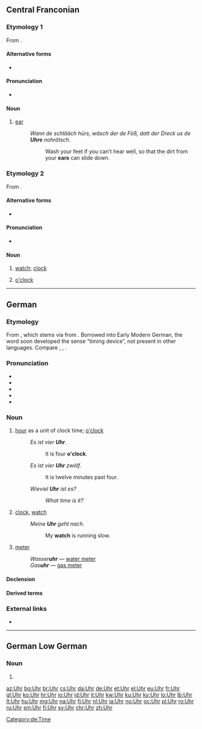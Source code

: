 ==Central Franconian==

===Etymology 1===
From {{etyl|goh|gmw-cfr}} {{m|goh|ōra}}.

====Alternative forms====
* {{l|gmw-cfr|Ohr}} {{i|southern Moselle Franconian}}

====Pronunciation====
* {{IPA|/uə̯/|lang=gmw-cfr}}

====Noun====
{{head|gmw-cfr|noun|g=n|plural|Uhre|diminutive|Ührche}}

# {{lb|gmw-cfr|Ripuarian|northern|_|Moselle Franconian}} [[ear]]
#: ''Wann de schlääch hürs, wäsch der de Föß, datt der Dreck us de '''Uhre''' nohrötsch.''
#:: Wash your feet if you can’t hear well, so that the dirt from your '''ears''' can slide down.

===Etymology 2===
From {{etyl|dum|gmw-cfr}} {{m|dum|ūre}}.

====Alternative forms====
* {{l|gmw-cfr|Ouher}} {{i|Moselle Franconian}}

====Pronunciation====
* {{IPA|/uə̯/|lang=gmw-cfr}} {{i|in some dialects distinguished from etymology 1 by [[w:de:Rheinische Schärfung|tone]]}}

====Noun====
{{head|gmw-cfr|noun|g=f|plural|Uhre|diminutive|Ührche}}

# {{lb|gmw-cfr|Ripuarian}} [[watch]]; [[clock]]
# {{lb|gmw-cfr|Ripuarian}} [[o'clock]]

----

==German==

===Etymology===
From {{etyl|gml|de}} {{m|gml|ūre}}, which stems via {{etyl|dum|de}} from {{etyl|la|de}} {{m|la|hōra||hour}}. Borrowed into Early Modern German, the word soon developed the sense “timing device”, not present in other languages. Compare {{cog|nl|uur}}, {{cog|en|hour}}, {{cog|fr|heure}}.

===Pronunciation===
* {{IPA|/ʔuːɐ̯/|lang=de}}
* {{audio|De-Uhr.ogg|audio (Germany)|lang=de}}
* {{audio|De-at-Uhr.ogg|audio (Austria)|lang=de}}
* {{homophones|lang=de|ur-|Ur}}
* {{rhymes|uːɐ̯|lang=de}}

===Noun===
{{de-noun|f||Uhren}}

# {{lb|de|invariable}} [[hour]] as a unit of clock time; [[o'clock]]
#: ''Es ist vier '''Uhr'''.''
#:: It is four '''o'clock'''.
#: ''Es ist vier '''Uhr''' zwölf.''
#:: It is twelve minutes past four.
#: ''Wieviel '''Uhr''' ist es?''
#:: ''What time is it?''
# [[clock]], [[watch]] {{gloss|timing device}}
#: ''Meine '''Uhr''' geht nach.''
#:: My '''watch''' is running slow.
# {{lb|de|in compounds}} [[meter]] {{gloss|a kind of measuring instrument, typically for water and gas consumption}}
#: ''Wasser'''uhr''''' — [[water meter]]
#: ''Gas'''uhr''''' — [[gas meter]]

====Declension====
{{de-decl-noun-f|en}}

====Derived terms====
{{der3
|{{l|de|Kirchturmuhr|t=church tower clock}}
|{{l|de|Kontrolluhr}}
|{{l|de|rund um die Uhr|t=around the clock, 24/7}}
|{{l|de|Stechuhr|t=time clock, punch clock}}
|{{l|de|Stempeluhr|t=time clock, punch clock}}
|{{l|de|Uhrmacher|t=clockmaker, watchmaker, horologist}}
|{{l|de|Uhrwerk|t=clockwork}}
|{{l|de|Stromuhr}}
|{{l|de|Wasseruhr|t=water meter}}
|{{l|de|Gasuhr|t=gas meter}}
|{{l|de|Armbanduhr|t=wristwatch}}
|{{l|de|Sanduhr|t=hourglass, sandglass}}
|{{l|de|Digitaluhr|t=digital clock}}
|{{l|de|Sonnenuhr|t=sundial}}
|{{l|de|Atomuhr|t=atomic clock}}
|{{l|de|Parkuhr|t=parking meter}}
|{{l|de|Uhrzeit|t=time, time of day}}
|{{l|de|Uhrenfeder|t=watch spring}}
|{{l|de|Uhrglasnagel|t=watch glass}}
|{{l|de|Rubidiumuhr|t=rubidium atomic clock}}
|{{l|de|Herrenuhr|t=man's watch}}
|{{l|de|Stutzuhr|t=bracket clock}}
}}

===External links===
* {{R:Duden}}

----

==German Low German==

===Noun===
{{nds-de-noun|g=n}}

# {{alternative spelling of|Ur|lang=nds-de}}

[[Category:de:Time]]

[[az:Uhr]]
[[bg:Uhr]]
[[br:Uhr]]
[[cs:Uhr]]
[[da:Uhr]]
[[de:Uhr]]
[[et:Uhr]]
[[el:Uhr]]
[[eu:Uhr]]
[[fr:Uhr]]
[[gl:Uhr]]
[[ko:Uhr]]
[[hr:Uhr]]
[[io:Uhr]]
[[id:Uhr]]
[[it:Uhr]]
[[kw:Uhr]]
[[ku:Uhr]]
[[ky:Uhr]]
[[lo:Uhr]]
[[lb:Uhr]]
[[lt:Uhr]]
[[hu:Uhr]]
[[mg:Uhr]]
[[na:Uhr]]
[[fj:Uhr]]
[[nl:Uhr]]
[[ja:Uhr]]
[[no:Uhr]]
[[oc:Uhr]]
[[pl:Uhr]]
[[ro:Uhr]]
[[ru:Uhr]]
[[sm:Uhr]]
[[fi:Uhr]]
[[sv:Uhr]]
[[chr:Uhr]]
[[zh:Uhr]]
